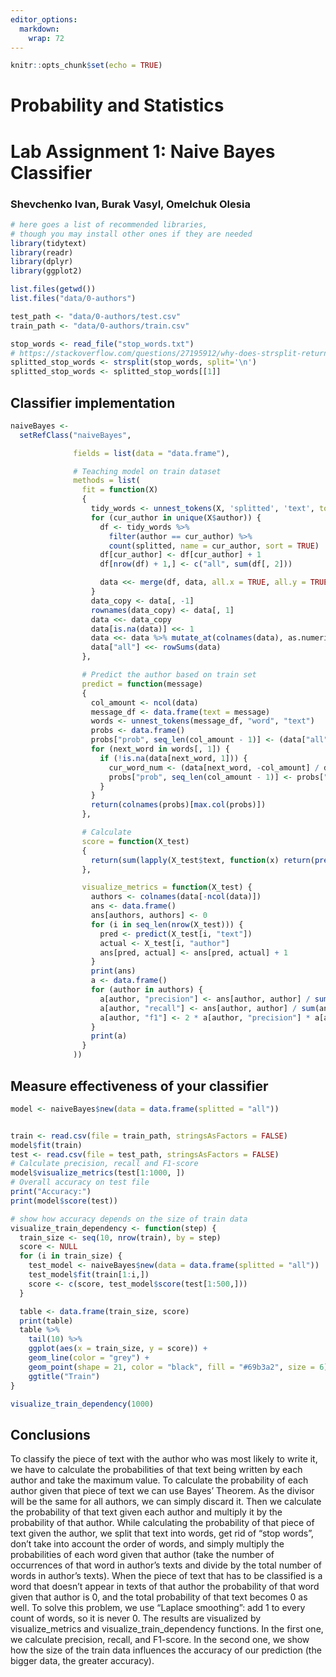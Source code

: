 ---
editor_options:
  markdown:
    wrap: 72
---

```{r setup, include=FALSE}
knitr::opts_chunk$set(echo = TRUE)
```

# Probability and Statistics

# Lab Assignment 1: Naive Bayes Classifier

### Shevchenko Ivan, Burak Vasyl, Omelchuk Olesia


```{r}
# here goes a list of recommended libraries,
# though you may install other ones if they are needed
library(tidytext)
library(readr)
library(dplyr)
library(ggplot2)
```


```{r}
list.files(getwd())
list.files("data/0-authors")
```

```{r}
test_path <- "data/0-authors/test.csv"
train_path <- "data/0-authors/train.csv"

stop_words <- read_file("stop_words.txt")
# https://stackoverflow.com/questions/27195912/why-does-strsplit-return-a-list
splitted_stop_words <- strsplit(stop_words, split='\n')
splitted_stop_words <- splitted_stop_words[[1]]
```

## Classifier implementation

```{r}
naiveBayes <-
  setRefClass("naiveBayes",

              fields = list(data = "data.frame"),

              # Teaching model on train dataset
              methods = list(
                fit = function(X)
                {
                  tidy_words <- unnest_tokens(X, 'splitted', 'text', token = "words") %>% filter(!splitted %in% splitted_stop_words)
                  for (cur_author in unique(X$author)) {
                    df <- tidy_words %>%
                      filter(author == cur_author) %>%
                      count(splitted, name = cur_author, sort = TRUE)
                    df[cur_author] <- df[cur_author] + 1
                    df[nrow(df) + 1,] <- c("all", sum(df[, 2]))

                    data <<- merge(df, data, all.x = TRUE, all.y = TRUE, by = "splitted")
                  }
                  data_copy <- data[, -1]
                  rownames(data_copy) <- data[, 1]
                  data <<- data_copy
                  data[is.na(data)] <<- 1
                  data <<- data %>% mutate_at(colnames(data), as.numeric)
                  data["all"] <<- rowSums(data)
                },

                # Predict the author based on train set
                predict = function(message)
                {
                  col_amount <- ncol(data)
                  message_df <- data.frame(text = message)
                  words <- unnest_tokens(message_df, "word", "text")
                  probs <- data.frame()
                  probs["prob", seq_len(col_amount - 1)] <- (data["all", -col_amount] / data["all", "all"])["all",]
                  for (next_word in words[, 1]) {
                    if (!is.na(data[next_word, 1])) {
                      cur_word_num <- (data[next_word, -col_amount] / data["all", -col_amount])
                      probs["prob", seq_len(col_amount - 1)] <- probs["prob",] * cur_word_num
                    }
                  }
                  return(colnames(probs)[max.col(probs)])
                },

                # Calculate
                score = function(X_test)
                {
                  return(sum(lapply(X_test$text, function(x) return(predict(x))) == X_test$author) / nrow(X_test))
                },

                visualize_metrics = function(X_test) {
                  authors <- colnames(data[-ncol(data)])
                  ans <- data.frame()
                  ans[authors, authors] <- 0
                  for (i in seq_len(nrow(X_test))) {
                    pred <- predict(X_test[i, "text"])
                    actual <- X_test[i, "author"]
                    ans[pred, actual] <- ans[pred, actual] + 1
                  }
                  print(ans)
                  a <- data.frame()
                  for (author in authors) {
                    a[author, "precision"] <- ans[author, author] / sum(ans[, author])
                    a[author, "recall"] <- ans[author, author] / sum(ans[author,])
                    a[author, "f1"] <- 2 * a[author, "precision"] * a[author, "recall"] / (a[author, "recall"] + a[author, "precision"])
                  }
                  print(a)
                }
              ))

```

## Measure effectiveness of your classifier

```{r}
model <- naiveBayes$new(data = data.frame(splitted = "all"))


train <- read.csv(file = train_path, stringsAsFactors = FALSE)
model$fit(train)
test <- read.csv(file = test_path, stringsAsFactors = FALSE)
# Calculate precision, recall and F1-score
model$visualize_metrics(test[1:1000, ])
# Overall accuracy on test file
print("Accuracy:")
print(model$score(test))
```

```{r}
# show how accuracy depends on the size of train data
visualize_train_dependency <- function(step) {
  train_size <- seq(10, nrow(train), by = step)
  score <- NULL
  for (i in train_size) {
    test_model <- naiveBayes$new(data = data.frame(splitted = "all"))
    test_model$fit(train[1:i,])
    score <- c(score, test_model$score(test[1:500,]))
  }

  table <- data.frame(train_size, score)
  print(table)
  table %>%
    tail(10) %>%
    ggplot(aes(x = train_size, y = score)) +
    geom_line(color = "grey") +
    geom_point(shape = 21, color = "black", fill = "#69b3a2", size = 6) +
    ggtitle("Train")
}

visualize_train_dependency(1000)
```

## Conclusions
  To classify the piece of text with the author who was most likely to write it, we have to calculate the probabilities of that text being written by each author and take the maximum value. To calculate the probability of each author given that piece of text we can use Bayes’ Theorem. As the divisor will be the same for all authors, we can simply discard it. Then we calculate the probability of that text given each author and multiply it by the probability of that author. 
  While calculating the probability of that piece of text given the author, we split that text into words, get rid of “stop words”, don’t take into account the order of words, and simply multiply the probabilities of each word given that author (take the number of occurrences of that word in author’s texts and divide by the total number of words in author’s texts). When the piece of text that has to be classified is a word that doesn’t appear in texts of that author the probability of that word given that author is 0, and the total probability of that text becomes 0 as well. To solve this problem, we use “Laplace smoothing”: add 1 to every count of words, so it is never 0.
  The results are visualized by visualize_metrics and visualize_train_dependency functions. In the first one, we calculate precision, recall, and F1-score. In the second one, we show how the size of the train data influences the accuracy of our prediction (the bigger data, the greater accuracy).
